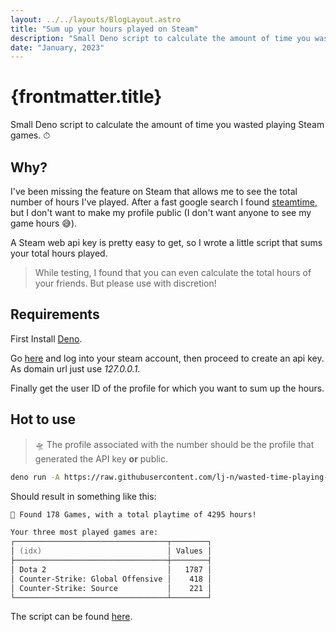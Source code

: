 ```yaml
---
layout: ../../layouts/BlogLayout.astro
title: "Sum up your hours played on Steam"
description: "Small Deno script to calculate the amount of time you wasted playing Steam games."
date: "January, 2023"
---
```


# {frontmatter.title}

Small Deno script to calculate the amount of time you wasted playing Steam games. ⏱

## Why?

I've been missing the feature on Steam that allows me to see the total number of hours I've played. After a fast google search I found [steamtime](https://steamtime.info/), but I don't want to make my profile public (I don't want anyone to see my game hours 😅).

A Steam web api key is pretty easy to get, so I wrote a little script that sums your total hours played.

> While testing, I found that you can even calculate the total hours of your friends. But please use with discretion!

## Requirements

First Install [Deno](https://deno.land/manual@v1.30.0/getting_started/installation).

Go [here](https://steamcommunity.com/dev/apikey) and log into your steam account, then proceed to create an api key. As domain url just use _127.0.0.1_.

Finally get the user ID of the profile for which you want to sum up the hours.

## Hot to use

> 🛸 The profile associated with the number should be the profile that generated the API key **or** public.

```zsh
deno run -A https://raw.githubusercontent.com/lj-n/wasted-time-playing-games/main/mod.ts --apiKey="Steam Api Key here" --steamId="Steam User ID here"
```

Should result in something like this:

```zsh
🎲 Found 178 Games, with a total playtime of 4295 hours!

Your three most played games are:
┌──────────────────────────────────┬────────┐
│ (idx)                            │ Values │
├──────────────────────────────────┼────────┤
│ Dota 2                           │   1787 │
│ Counter-Strike: Global Offensive │    418 │
│ Counter-Strike: Source           │    221 │
└──────────────────────────────────┴────────┘
```

The script can be found [here](https://github.com/lj-n/wasted-time-playing-games).
